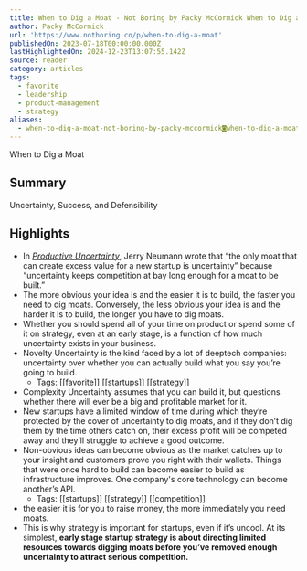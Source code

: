```yaml
---
title: When to Dig a Moat - Not Boring by Packy McCormick When to Dig a Moat
author: Packy McCormick
url: 'https://www.notboring.co/p/when-to-dig-a-moat'
publishedOn: 2023-07-18T00:00:00.000Z
lastHighlightedOn: 2024-12-23T13:07:55.142Z
source: reader
category: articles
tags:
  - favorite
  - leadership
  - product-management
  - strategy
aliases:
  - when-to-dig-a-moat-not-boring-by-packy-mccormick◙when-to-dig-a-moat
---
```

When to Dig a Moat

## Summary

Uncertainty, Success, and Defensibility

## Highlights
- In *[Productive Uncertainty](https://reactionwheel.net/2020/11/productive-uncertainty.html)*, Jerry Neumann wrote that “the only moat that can create excess value for a new startup is uncertainty” because “uncertainty keeps competition at bay long enough for a moat to be built.”
- The more obvious your idea is and the easier it is to build, the faster you need to dig moats. Conversely, the less obvious your idea is and the harder it is to build, the longer you have to dig moats.
- Whether you should spend all of your time on product or spend some of it on strategy, even at an early stage, is a function of how much uncertainty exists in your business.
- Novelty Uncertainty is the kind faced by a lot of deeptech companies: uncertainty over whether you can actually build what you say you’re going to build.
    - Tags: [[favorite]] [[startups]] [[strategy]] 
- Complexity Uncertainty assumes that you can build it, but questions whether there will ever be a big and profitable market for it.
- New startups have a limited window of time during which they’re protected by the cover of uncertainty to dig moats, and if they don’t dig them by the time others catch on, their excess profit will be competed away and they’ll struggle to achieve a good outcome.
- Non-obvious ideas can become obvious as the market catches up to your insight and customers prove you right with their wallets. Things that were once hard to build can become easier to build as infrastructure improves. One company's core technology can become another’s API.
    - Tags: [[startups]] [[strategy]] [[competition]] 
- the easier it is for you to raise money, the more immediately you need moats.
- This is why strategy is important for startups, even if it’s uncool. At its simplest, **early stage startup strategy is about directing limited resources towards digging moats before you’ve removed enough uncertainty to attract serious competition.**
